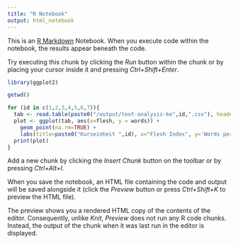 ```yaml
---
title: "R Notebook"
output: html_notebook
---
```


This is an [R Markdown](http://rmarkdown.rstudio.com) Notebook. When you execute code within the notebook, the results appear beneath the code. 

Try executing this chunk by clicking the *Run* button within the chunk or by placing your cursor inside it and pressing *Ctrl+Shift+Enter*. 

```r
library(ggplot2)

getwd()

for (id in c(1,2,3,4,5,6,7)){
  tab <- read.table(paste0("/output/text-analysis-ke",id,".csv"), header=TRUE, sep=",")
  plot <- ggplot(tab, aes(x=flesh, y = words)) + 
    geom_point(na.rm=TRUE) +
    labs(title=paste0("Kurseinheit ",id), x="Flesh Index", y='Words per sentence')
  print(plot)
}


```

Add a new chunk by clicking the *Insert Chunk* button on the toolbar or by pressing *Ctrl+Alt+I*.

When you save the notebook, an HTML file containing the code and output will be saved alongside it (click the *Preview* button or press *Ctrl+Shift+K* to preview the HTML file).

The preview shows you a rendered HTML copy of the contents of the editor. Consequently, unlike *Knit*, *Preview* does not run any R code chunks. Instead, the output of the chunk when it was last run in the editor is displayed.
